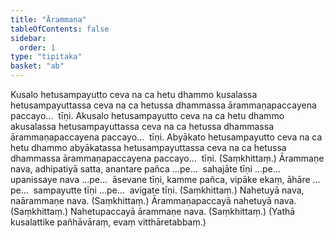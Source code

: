 ```yaml
---
title: "Ārammaṇa"
tableOfContents: false
sidebar:
  order: 1
type: "tipitaka"
basket: "ab"
---
```



<DynamicBreadcrumb />

<Division number="34">

<Paragraph number="1061">
Kusalo hetusampayutto ceva na ca hetu dhammo kusalassa hetusampayuttassa ceva na ca hetussa dhammassa ārammaṇapaccayena paccayo…  tīṇi.
</Paragraph>

<Paragraph number="1062">
Akusalo hetusampayutto ceva na ca hetu dhammo akusalassa hetusampayuttassa ceva na ca hetussa dhammassa ārammaṇapaccayena paccayo…  tīṇi.
</Paragraph>

<Paragraph number="1063">
Abyākato hetusampayutto ceva na ca hetu dhammo abyākatassa hetusampayuttassa ceva na ca hetussa dhammassa ārammaṇapaccayena paccayo…  tīṇi. (Saṃkhittaṃ.)
</Paragraph>

</Division>
<Division number="35">

<Paragraph number="1064">
Ārammaṇe nava, adhipatiyā satta, anantare pañca …pe…  sahajāte tīṇi …pe…  upanissaye nava …pe…  āsevane tīṇi, kamme pañca, vipāke ekaṃ, āhāre …pe…  sampayutte tīṇi …pe…  avigate tīṇi. (Saṃkhittaṃ.)
</Paragraph>

<Paragraph number="1065">
Nahetuyā nava, naārammaṇe nava. (Saṃkhittaṃ.)
</Paragraph>

<Paragraph number="1066">
Ārammaṇapaccayā nahetuyā nava. (Saṃkhittaṃ.)
</Paragraph>

<Paragraph number="1067">
Nahetupaccayā ārammaṇe nava. (Saṃkhittaṃ.)

</Paragraph>
</Division>

<Paragraph number="1068" type="center">
(Yathā kusalattike pañhāvāraṃ, evaṃ vitthāretabbaṃ.)
</Paragraph>